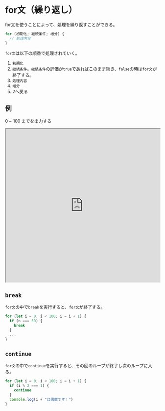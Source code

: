 ---
---

# for文（繰り返し）

for文を使うことによって、処理を繰り返すことができる。

```javascript
for (初期化; 継続条件; 増分) {
  // 処理内容
}
```

`for文`は以下の順番で処理されていく。

1. `初期化`
2. `継続条件`。`継続条件`の評価が`true`であればこのまま続き、`false`の時は`for文`が終了する。 
4. `処理内容`
5. `増分`
6. 2へ戻る

## 例

0 ~ 100 までを出力する

<iframe
  src="https://stackblitz.com/edit/js-qssrmv?devToolsHeight=33&embed=1&file=index.js&hideExplorer=1&hideNavigation=1"
  width="100%"
  height="500px"
  title="stupefied-sutherland-jdtqvf"
  allow="accelerometer; ambient-light-sensor; camera; encrypted-media; geolocation; gyroscope; hid; microphone; midi; payment; usb; vr; xr-spatial-tracking"
  sandbox="allow-forms allow-modals allow-popups allow-presentation allow-same-origin allow-scripts"
></iframe>


## `break`

`for文`の中で`break`を実行すると、`for文`が終了する。

```javascript
for (let i = 0; i < 100; i = i + 1) {
  if (n === 50) {
    break
  }
  ...
}
```

## `continue`

`for文`の中で`continue`を実行すると、その回のループが終了し次のループに入る。

```javascript
for (let i = 0; i < 100; i = i + 1) {
  if (i % 2 === 1) {
    continue
  }
  console.log(i + "は偶数です！")
}
```

